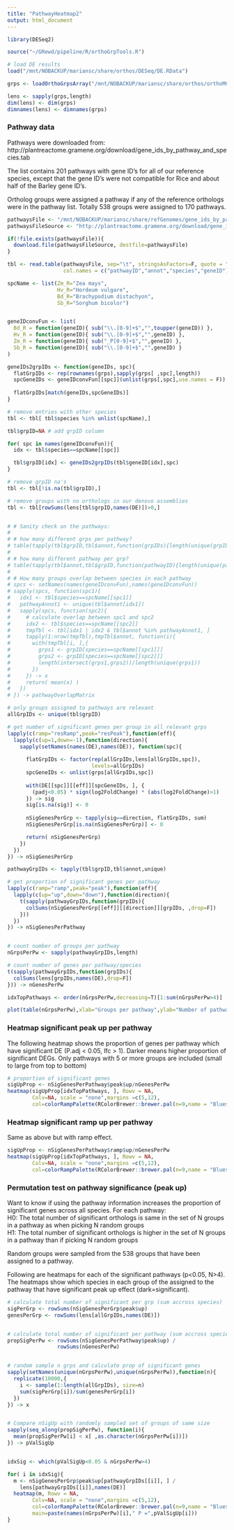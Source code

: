 ```yaml
---
title: "PathwayHeatmap2"
output: html_document
---
```


```r
library(DESeq2)

source("~/GRewd/pipeline/R/orthoGrpTools.R")
```


```r
# load DE results
load("/mnt/NOBACKUP/mariansc/share/orthos/DESeq/DE.RData")

grps <- loadOrthoGrpsArray("/mnt/NOBACKUP/mariansc/share/orthos/orthoMCL/groups.txt")

lens <- sapply(grps,length)
dim(lens) <- dim(grps)
dimnames(lens) <- dimnames(grps)
```

### Pathway data

Pathways were downloaded from: 
http://plantreactome.gramene.org/download/gene_ids_by_pathway_and_species.tab

The list contains 201 pathways with gene ID's for all of our reference species, except that the gene ID's were not compatible for Rice and about half of the Barley gene ID's.

Ortholog groups were assigned a pathway if any of the reference orthologs were in the pathway list. Totally 538 groups were assigned to 170 pathways.

```r
pathwaysFile <- "/mnt/NOBACKUP/mariansc/share/refGenomes/gene_ids_by_pathway_and_species.tab"
pathwaysFileSource <- "http://plantreactome.gramene.org/download/gene_ids_by_pathway_and_species.tab"

if(!file.exists(pathwaysFile)){
  download.file(pathwaysFileSource, destfile=pathwaysFile)
}

tbl <- read.table(pathwaysFile, sep="\t", stringsAsFactors=F, quote = "",
                  col.names = c("pathwayID","annot","species","geneID"))

spcName <- list(Zm_R="Zea mays",
                Hv_R="Hordeum vulgare",
                Bd_R="Brachypodium distachyon",
                Sb_R="Sorghum bicolor")


geneIDconvFun <- list(
  Bd_R = function(geneID){ sub("\\.[0-9]+$","",toupper(geneID)) },
  Hv_R = function(geneID){ sub("\\.[0-9]+$","",geneID) },
  Zm_R = function(geneID){ sub("_P[0-9]+$","",geneID) },
  Sb_R = function(geneID){ sub("\\.[0-9]+$","",geneID) }
)

geneIDs2grpIDs <- function(geneIDs, spc){
  flatGrpIDs <- rep(rownames(grps),sapply(grps[ ,spc],length))
  spcGeneIDs <- geneIDconvFun[[spc]](unlist(grps[,spc],use.names = F))
      
  flatGrpIDs[match(geneIDs,spcGeneIDs)]
}

# remove entries with other species
tbl <- tbl[ tbl$species %in% unlist(spcName),]

tbl$grpID=NA # add grpID column

for( spc in names(geneIDconvFun)){
  idx <- tbl$species==spcName[[spc]]

  tbl$grpID[idx] <- geneIDs2grpIDs(tbl$geneID[idx],spc)
}

# remove grpID na's
tbl <- tbl[!is.na(tbl$grpID),]

# remove groups with no orthologs in our denovo assemblies
tbl <- tbl[rowSums(lens[tbl$grpID,names(DE)])>0,]


# # Sanity check on the pathways:
# 
# # how many different grps per pathway?
# table(tapply(tbl$grpID,tbl$annot,function(grpIDs){length(unique(grpIDs))}))
# 
# # how many different pathway per grp?
# table(tapply(tbl$annot,tbl$grpID,function(pathwayID){length(unique(pathwayID))}))
# 
# # How many groups overlap between species in each pathway
# spcs <- setNames(names(geneIDconvFun),names(geneIDconvFun))
# sapply(spcs, function(spc1){
#   idx1 <- tbl$species==spcName[[spc1]]
#   pathwayAnnot1 <- unique(tbl$annot[idx1])
#   sapply(spcs, function(spc2){
#     # calculate overlap between spc1 and spc2
#     idx2 <- tbl$species==spcName[[spc2]]
#     tmpTbl <- tbl[idx1 | idx2 & tbl$annot %in% pathwayAnnot1, ]
#     tapply(1:nrow(tmpTbl),tmpTbl$annot, function(i){
#       with(tmpTbl[i, ],{
#         grps1 <- grpID[species==spcName[[spc1]]]
#         grps2 <- grpID[species==spcName[[spc2]]]
#         length(intersect(grps1,grps2))/length(unique(grps1))
#       })
#     }) -> x
#     return( mean(x) )
#   })
# }) -> pathwayOverlapMatrix
```

```r
# only groups assigned to pathways are relevant
allGrpIDs <- unique(tbl$grpID)

# get number of significant genes per group in all relevant grps
lapply(c(ramp="resRamp",peak="resPeak"),function(eff){
  lapply(c(up=1,down=-1),function(direction){
    sapply(setNames(names(DE),names(DE)), function(spc){
      
      flatGrpIDs <- factor(rep(allGrpIDs,lens[allGrpIDs,spc]),
                           levels=allGrpIDs)
      spcGeneIDs <- unlist(grps[allGrpIDs,spc])
      
      with(DE[[spc]][[eff]][spcGeneIDs, ], {
        (padj<0.05) * sign(log2FoldChange) * (abs(log2FoldChange)>1)
      }) -> sig
      sig[is.na(sig)] <- 0
      
      nSigGenesPerGrp <- tapply(sig==direction, flatGrpIDs, sum)
      nSigGenesPerGrp[is.na(nSigGenesPerGrp)] <- 0

      return( nSigGenesPerGrp)
    })
  }) 
}) -> nSigGenesPerGrp

pathwayGrpIDs <- tapply(tbl$grpID,tbl$annot,unique)

# get proportion of significant genes per pathway
lapply(c(ramp="ramp",peak="peak"),function(eff){
  lapply(c(up="up",down="down"),function(direction){
    t(sapply(pathwayGrpIDs,function(grpIDs){
      colSums(nSigGenesPerGrp[[eff]][[direction]][grpIDs, ,drop=F])
    }))
  })
}) -> nSigGenesPerPathway


# count number of groups per pathway
nGrpsPerPw <- sapply(pathwayGrpIDs,length)

# count number of genes per pathway/species
t(sapply(pathwayGrpIDs,function(grpIDs){
  colSums(lens[grpIDs,names(DE),drop=F])
})) -> nGenesPerPw

idxTopPathways <- order(nGrpsPerPw,decreasing=T)[1:sum(nGrpsPerPw>4)]
```

```r
plot(table(nGrpsPerPw),xlab="Groups per pathway",ylab="Number of pathways")
```


### Heatmap significant peak up per pathway

The following heatmap shows the proportion of genes per pathway which have significant DE (P.adj < 0.05, lfc > 1). Darker means higher proportion of significant DEGs. Only pathways with 5 or more groups are included (small to large from top to bottom)

```r
# proportion of significant genes
sigUpProp <- nSigGenesPerPathway$peak$up/nGenesPerPw
heatmap(sigUpProp[idxTopPathways, ], Rowv = NA,
        Colv=NA, scale = "none",margins =c(5,12),
        col=colorRampPalette(RColorBrewer::brewer.pal(n=9,name = "Blues"))(100),breaks=seq(0,1,by = 0.01))
```

### Heatmap significant ramp up per pathway

Same as above but with ramp effect.

```r
sigUpProp <- nSigGenesPerPathway$ramp$up/nGenesPerPw
heatmap(sigUpProp[idxTopPathways, ], Rowv = NA,
        Colv=NA, scale = "none",margins =c(5,12),
        col=colorRampPalette(RColorBrewer::brewer.pal(n=9,name = "Blues"))(100),breaks=seq(0,1,by = 0.01))
```

### Permutation test on pathway significance (peak up)

Want to know if using the pathway information increases the proportion of significant genes across all species. For each pathway:  
H0: The total number of significant orthologs is same in the set of N groups in a pathway as when picking N random groups  
H1: The total number of significant orthologs is higher in the set of N groups in a pathway than if picking N random groups

Random groups were sampled from the 538 groups that have been assigned to a pathway.

Following are heatmaps for each of the significant pathways (p<0.05, N>4). The heatmaps show which species in each group of the assigned to the pathway that have significant peak up effect (dark=significant).

```r
# calculate total number of significant per grp (sum accross species)
sigPerGrp <- rowSums(nSigGenesPerGrp$peak$up)
genesPerGrp <- rowSums(lens[allGrpIDs,names(DE)])


# calculate total number of significant per pathway (sum accross species)
propSigPerPw <- rowSums(nSigGenesPerPathway$peak$up) /
                rowSums(nGenesPerPw)


# random sample n grps and calculate prop of significant genes
sapply(setNames(unique(nGrpsPerPw),unique(nGrpsPerPw)),function(n){
  replicate(10000,{
    i <- sample(1:length(allGrpIDs), size=n)
    sum(sigPerGrp[i])/sum(genesPerGrp[i])
  })  
}) -> x


# Compare nSigUp with randomly sampled set of groups of same size
sapply(seq_along(propSigPerPw), function(i){
  mean(propSigPerPw[i] < x[ ,as.character(nGrpsPerPw[i])])  
}) -> pValSigUp


idxSig <- which(pValSigUp<0.05 & nGrpsPerPw>4)

for( i in idxSig){
  m <- nSigGenesPerGrp$peak$up[pathwayGrpIDs[[i]], ] /
    lens[pathwayGrpIDs[[i]],names(DE)]
  heatmap(m, Rowv = NA,
        Colv=NA, scale = "none",margins =c(5,12),
        col=colorRampPalette(RColorBrewer::brewer.pal(n=9,name = "Blues"))(100),breaks=seq(0,1,by = 0.01),
        main=paste(names(nGrpsPerPw)[i]," P =",pValSigUp[i]))
}

```

